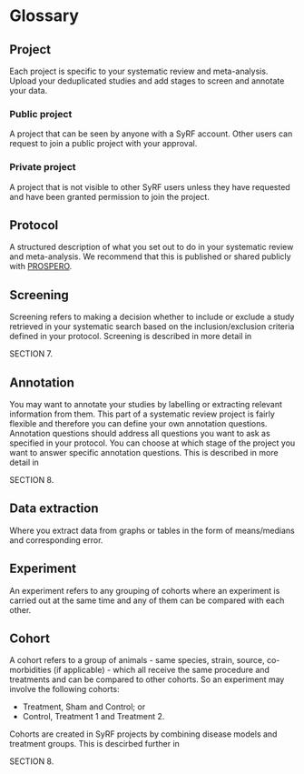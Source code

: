 # Glossary {#glossary}

## Project
Each project is specific to your systematic review and meta-analysis. Upload your deduplicated studies and add stages to screen and annotate your data.

### Public project
A project that can be seen by anyone with a SyRF account. Other users can request to join a public project with your approval.

### Private project
A project that is not visible to other SyRF users unless they have requested and have been granted permission to join the project.

## Protocol
A structured description of what you set out to do in your systematic review and meta-analysis. We recommend that this is published or shared publicly with [PROSPERO](https://www.crd.york.ac.uk/prospero/).

## Screening
Screening refers to making a decision whether to include or exclude a study retrieved in your systematic search based on the inclusion/exclusion criteria defined in your protocol. Screening is described in more detail in

SECTION 7.
<!-- link -->

## Annotation
You may want to annotate your studies by labelling or extracting relevant information from them. This part of a systematic review project is fairly flexible and therefore you can define your own annotation questions. Annotation questions should address all questions you want to ask as specified in your protocol. You can choose at which stage of the project you want to answer specific annotation questions. This is described in more detail in 

SECTION 8.
<!-- link -->

## Data extraction
Where you extract data from graphs or tables in the form of means/medians and corresponding error.

## Experiment
An experiment refers to any grouping of cohorts where an experiment is carried out at the same time and any of them can be compared with each other.

## Cohort
A cohort refers to a group of animals - same species, strain, source, co-morbidities (if applicable) - which all receive the same procedure and treatments and can be compared to other cohorts. So an experiment may involve the following cohorts: 

* Treatment, Sham and Control; or 
* Control, Treatment 1 and Treatment 2.

Cohorts are created in SyRF projects by combining disease models and treatment groups. This is descirbed further in

SECTION 8.
<!-- link -->